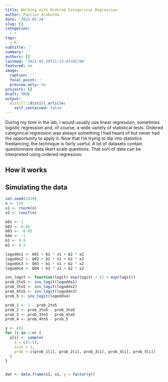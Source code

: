 ```yaml
---
title: Working with Ordered Categorical Regression
author: Paulius Alaburda
date: '2021-01-24'
slug: []
categories:
  - r
tags:
  - R
subtitle: ''
summary: ''
authors: []
lastmod: '2021-01-24T21:13:43+02:00'
featured: no
image:
  caption: ''
  focal_point: ''
  preview_only: no
projects: []
draft: TRUE
output:
  distill::distill_article:
    self_contained: false
---
```


During my time in the lab, I would usually use linear regression, sometimes logistic regression and, of course, a wide variety of statistical tests. Ordered categorical regression was always something I had heard of but never had the opportunity to apply it. Now that I'm trying to dip into statistics freelancing, the technique is fairly useful. A lot of datasets contain questionnaire data likert scale questions. That sort of data can be interpreted using ordered regression.

## How it works

## Simulating the data

```r

set.seed(1839)
n <- 150
x1 <- rnorm(n)
x2 <- runif(n)

b01 <- 1
b02 <- 0.05
b03 <- -0.05
b04 <- -1
b1 <- 0.8
b2 <- 0.5

logodds1 <- b01 + b1 * x1 + b2 * x2
logodds2 <- b02 + b1 * x1 + b2 * x2
logodds3 <- b03 + b1 * x1 + b2 * x2
logodds4 <- b04 + b1 * x1 + b2 * x2

inv_logit <- function(logit) exp(logit) / (1 + exp(logit))
prob_2to5 <- inv_logit(logodds1)
prob_3to5 <- inv_logit(logodds2)
prob_4to5 <- inv_logit(logodds3)
prob_5 <- inv_logit(logodds4)

prob_1 <- 1 - prob_2to5
prob_2 <- prob_2to5 - prob_3to5
prob_3 <- prob_3to5 - prob_4to5
prob_4 <- prob_4to5 - prob_5

y <- c()
for (i in 1:n) {
  y[i] <- sample(
    x = c(1:5), 
    size = 1, 
    prob = c(prob_1[i], prob_2[i], prob_3[i], prob_4[i], prob_5[i])
  )
}


dat <- data.frame(x1, x2, y = factor(y))



```

